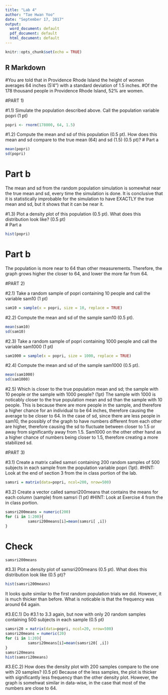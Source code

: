 ---
title: "Lab 4"
author: "Tae Hwan Yoo"
date: "September 17, 2017"
output:
  word_document: default
  pdf_document: default
  html_document: default
---

```{r setup, include=FALSE}
knitr::opts_chunk$set(echo = TRUE)
```

## R Markdown

#You are told that in Providence Rhode Island the height of women averages 64 inches (5'4") with a standard deviation of 1.5 inches.
#Of the 178 thousand people in Providence Rhode Island, 52% are women.

#PART 1)

#1.1) Simulate the population described above. Call the population variable popri (1 pt)
```{r}
popri <- rnorm(178000, 64, 1.5)
```
#1.2) Compute the mean and sd of this population (0.5 pt). How does this mean and sd compare to the true mean (64) and sd (1.5) (0.5 pt)?
# Part a
```{r}
mean(popri)
sd(popri)
```
# Part b
The mean and sd from the random population simulation is somewhat near the true mean and sd, every time the simulation is done. It is conclusive that it is statistically improbable for the simulation to have EXACTLY the true mean and sd, but it shows that it can be near it.

#1.3) Plot a density plot of this population (0.5 pt). What does this distribution look like? (0.5 pt)		
# Part a
```{r}
hist(popri)
```
# Part b
The population is more near to 64 than other measurements. Therefore, the graph grows higher the closer to 64, and lower the more far from 64. 
		
#PART 2)		
		
#2.1) Take a random sample of popri containing 10 people and call the variable sam10 (1 pt)
```{r}
sam10 = sample(x = popri, size = 10, replace = TRUE)
```
		
#2.2) Compute the mean and sd of the sample sam10 (0.5 pt). 
```{r}
mean(sam10)
sd(sam10)
```

#2.3) Take a random sample of popri containing 1000 people and call the variable sam1000 (1 pt)
```{r}
sam1000 = sample(x = popri, size = 1000, replace = TRUE)
```
#2.4) Compute the mean and sd of the sample sam1000 (0.5 pt). 
```{r}
mean(sam1000)
sd(sam1000)
```
#2.5) Which is closer to the true population mean and sd; the sample with 10 people or the sample with 1000 people? (1pt)
The sample with 1000 is noticably closer to the true population mean and sd than the sample with 10 people. This is because there are more people in the sample, and therefore a higher chance for an individual to be 64 inches, therefore causing the average to be closer to 64. In the case of sd, since there are less people in sam10, the possibly of the graph to have numbers different from each other are higher, therefore causing the sd to fluctuate between closer to 1.5 or away from significantly away from 1.5. Sam1000 on the other other hand as a higher chance of numbers being closer to 1.5, therefore creating a more stabilized sd. 

#PART 3)

#3.1) Create a matrix called samsri containing 200 random samples of 500 subjects in each sample from the population variable popri (1pt). 
#HINT: Look at the end of section 3 from the in class portion of the lab.
```{r}
samsri = matrix(data=popri, ncol=200, nrow=500)
```
#3.2) Create a vector called samsri200means that contains the means for each column (sample) from samsri (1 pt)
#HINT: Look at Exercise 4 from the in class portion.	
```{r}
samsri200means = numeric(200)
for (i in 1:200){
		  samsri200means[i]=mean(samsri[ ,i])
}
```
# Check
```{r}
samsri200means
```

#3.3) Plot a density plot of samsri200means (0.5 pt). What does this distribution look like (0.5 pt)?
```{r}
hist(samsri200means)
```
It looks quite similar to the first random population trials we did. However, it is much thicker than before. What is noticable is that the frequency was around 64 again.

#3.EC.1) Do #3.1 to 3.3 again, but now with only 20 random samples containing 500 subjects in each sample (0.5 pt)
```{r}
samsri20 = matrix(data=popri, ncol=20, nrow=500)
samsri20means = numeric(20)
for (i in 1:20){
		  samsri20means[i]=mean(samsri20[ ,i])
}
samsri20means
hist(samsri20means)
```


#3.EC.2) How does the density plot with 200 samples compare to the one with 20 samples? (0.5 pt)
Because of the less samples, the plot is thicker with significantly less frequency than the other density plot. However, the graph is somehwat similar in data-wise, in the case that most of the numbers are close to 64.
